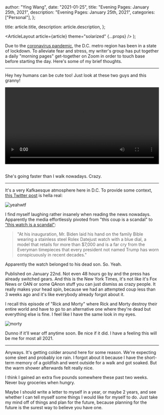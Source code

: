 
  author: "Ying Wang",
  date: "2021-01-25",
  title: "Evening Pages: January 25th, 2021",
  description: "Evening Pages: January 25th, 2021",
  categories: ["Personal"],
};

  title: article.title,
  description: article.description,
};

  <ArticleLayout article={article} theme="solarized" {...props} />
);

Due to the [coronavirus
pandemic](https://en.wikipedia.org/wiki/2019-20_coronavirus_pandemic), the D.C.
metro region has been in a state of lockdown. To alleviate fear and stress, my
writer's group has put together a daily "morning pages" get-together on Zoom in
order to touch base before starting the day. Here's some of my brief thoughts.

---

Hey hey humans can be cute too! Just look at these two guys and this granny!

<!-- https://stackoverflow.com/a/26276254 -->

<video style="width: 100%; width: -moz-available; width: -webkit-fill-available; width: fill-available; max-width: 100%;" controls>
    <source src="/video/posts/2021/01/25/evening_pages.mp4" type="video/mp4">
    Your browser does not support HTML5 video.
</video>
<br/>
<br/>

She's going faster than I walk nowadays. Crazy.

---

It's a very Kafkaesque atmosphere here in D.C. To provide some context, [this
Twitter post](https://twitter.com/dgleick/status/1348058618684440577) is hella
real:

![yeahwtf](/img/posts/2021/01/25/evening_pages.png)

I find myself laughing rather insanely when reading the news nowadays.
Apparently the media effortlessly pivoted from "this coup is a scandal" to
["this watch is a
scandal"](https://www.nytimes.com/2021/01/22/fashion/mens-style/rolex-biden.html):

> "At his inauguration, Mr. Biden laid his hand on the family Bible wearing a
> stainless steel Rolex Datejust watch with a blue dial, a model that retails
> for more than $7,000 and is a far cry from the Everyman timepieces that every
> president not named Trump has worn conspicuously in recent decades."

Apparently the watch belonged to his dead son. So. Yeah.

Published on January 22nd. Not even 48 hours go by and the press has already
switched gears. And this is the New York Times, it's not like it's Fox News or
OAN or some QAnon stuff you can just dismiss as crazy people. It really makes
your head spin, because we had an attempted coup less than 3 weeks ago and it's
like everybody already forgot about it.

I recall this episode of "Rick and Morty" where Rick and Morty destroy their
entire world and have to go to an alternative one where they're dead but
everything else is fine. I feel like I have the same look in my eyes.

![morty](/img/posts/2021/01/25/evening_pages_2.png)

Dunno if it'll wear off anytime soon. Be nice if it did. I have a feeling this
will be me for most all 2021.

---

Anyways. It's getting colder around here for some reason. We're expecting some
sleet and probably ice rain. I forgot about it because I have the short-term
memory of a goldfish and went outside for a walk and got soaked. But the warm
shower afterwards felt really nice.

I think I gained an extra five pounds somewhere these past two weeks. Never buy
groceries when hungry.

Maybe I should write a letter to myself in a year, or maybe 2 years, and see
whether I can tell myself some things I would like for myself to do. Just take
my mind off of things and plan for the future, because planning for the future
is the surest way to believe you have one.
